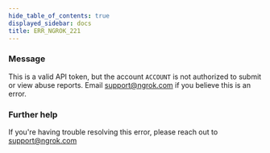 ```yaml
---
hide_table_of_contents: true
displayed_sidebar: docs
title: ERR_NGROK_221
---
```




### Message

This is a valid API token, but the account `ACCOUNT` is not authorized to submit or view abuse reports. Email support@ngrok.com if you believe this is an error.

<ErrorDetails error="err_ngrok_221" />

### Further help

If you're having trouble resolving this error, please reach out to [support@ngrok.com](mailto:support@ngrok.com?subject=Help%20with%20ERR_NGROK_221)
